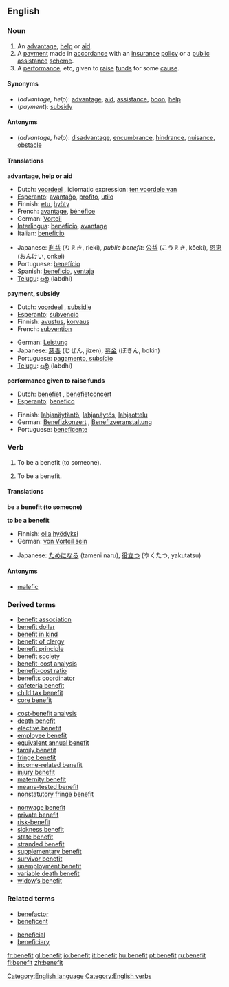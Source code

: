 ==English==

===Noun===
{{en-noun-reg}}

# An [[advantage]], [[help]] or [[aid]].
# A [[payment]] made in [[accordance]] with an [[insurance]] [[policy]] or a [[public]] [[assistance]] [[scheme]].
# A [[performance]], etc, given to [[raise]] [[fund]]s for some [[cause]].

====Synonyms====
*(''advantage, help''): [[advantage]], [[aid]], [[assistance]], [[boon]], [[help]]
*(''payment''): [[subsidy]]

====Antonyms====
*(''advantage, help''): [[disadvantage]], [[encumbrance]], [[hindrance]], [[nuisance]], [[obstacle]]

====Translations====
'''advantage, help or aid'''
{{top}}
*Dutch: [[voordeel]] {{n}}, idiomatic expression: [[ten voordele van]]
*[[Esperanto]]: [[avantaĝo]], [[profito]], [[utilo]]
*Finnish: [[etu]], [[hyöty]]
*French: [[avantage]], [[bénéfice]]
*German: [[Vorteil]] {{m}}
*[[Interlingua]]: [[beneficio]], [[avantage]] 
*Italian: [[beneficio]] {{m}}
{{mid}}
*Japanese: [[利益]] (りえき, rieki), ''public benefit'': [[公益]] (こうえき, kōeki), [[恩恵]] (おんけい, onkei)
*Portuguese: [[benefício]] 
*Spanish: [[beneficio]], [[ventaja]]
*[[Telugu]]: [[లబ్ధి]] (labdhi)
{{bottom}}

'''payment, subsidy'''
{{top}}
*Dutch: [[voordeel]] {{n}}, [[subsidie]] {{f}}
*[[Esperanto]]: [[subvencio]]
*Finnish: [[avustus]], [[korvaus]]
*French: [[subvention]] {{f}}
{{mid}}
*German: [[Leistung]] {{f}}
*Japanese: [[慈善]] (じぜん, jizen), [[募金]] (ぼきん, bokin)
*Portuguese: [[pagamento, subsídio]]
*[[Telugu]]: [[లబ్ధి]] (labdhi)
{{bottom}}

'''performance given to raise funds'''
{{top}}
*Dutch: [[benefiet]] {{m}}, [[benefietconcert]] {{n}}
*[[Esperanto]]: [[benefico]]
{{mid}}
*Finnish: [[lahjanäytäntö]], [[lahjanäytös]], [[lahjaottelu]]
*German: [[Benefizkonzert]] {{n}}, [[Benefizveranstaltung]] {{f}}
*Portuguese: [[beneficente]]
{{bottom}}

===Verb===
{{en-verb}}

# {{transitive}} To be a benefit (to someone).
# {{intransitive}} To be a benefit.

====Translations====
'''be a benefit (to someone)'''
{{top}}
{{mid}}
{{bottom}}

'''to be a benefit'''
{{top}}
*Finnish: [[olla]] [[hyödyksi]]
*German: [[von Vorteil sein]]
{{mid}}
*Japanese: [[ためになる]] (tameni naru), [[役立つ]] (やくたつ, yakutatsu)
{{bottom}}

====Antonyms====
*[[malefic]]

===Derived terms===
{{top3}}
*[[benefit association]]
*[[benefit dollar]]
*[[benefit in kind]]
*[[benefit of clergy]]
*[[benefit principle]]
*[[benefit society]]
*[[benefit-cost analysis]]
*[[benefit-cost ratio]]
*[[benefits coordinator]]
*[[cafeteria benefit]]
*[[child tax benefit]]
*[[core benefit]]
{{mid3}}
*[[cost-benefit analysis]]
*[[death benefit]]
*[[elective benefit]]
*[[employee benefit]]
*[[equivalent annual benefit]]
*[[family benefit]]
*[[fringe benefit]]
*[[income-related benefit]]
*[[injury benefit]]
*[[maternity benefit]]
*[[means-tested benefit]]
*[[nonstatutory fringe benefit]]
{{mid3}}
*[[nonwage benefit]]
*[[private benefit]]
*[[risk-benefit]]
*[[sickness benefit]]
*[[state benefit]]
*[[stranded benefit]]
*[[supplementary benefit]]
*[[survivor benefit]]
*[[unemployment benefit]]
*[[variable death benefit]]
*[[widow’s benefit]]
{{bottom}}

===Related terms===
{{top}}
*[[benefactor]]
*[[beneficent]]
{{mid}}
*[[beneficial]]
*[[beneficiary]]
{{bottom}}

[[Category:English language]]

[[Category:English verbs]]

[[fr:benefit]]
[[gl:benefit]]
[[io:benefit]]
[[it:benefit]]
[[hu:benefit]]
[[pt:benefit]]
[[ru:benefit]]
[[fi:benefit]]
[[zh:benefit]]
